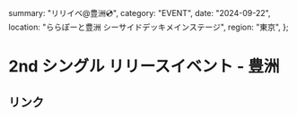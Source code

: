   summary: "リリイベ@豊洲💿",
  category: "EVENT",
  date: "2024-09-22",
  location: "ららぽーと豊洲 シーサイドデッキメインステージ",
  region: "東京",
};

# 2nd シングル リリースイベント - 豊洲

## リンク

